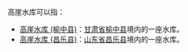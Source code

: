 高崖水库可以指：
*[[高崖水库_(榆中县)|高崖水库 (榆中县)]]：[[甘肃省|甘肃省]][[榆中县|榆中县]]境内的一座水库。
*[[高崖水库_(昌乐县)|高崖水库 (昌乐县)]]：[[山东省|山东省]][[昌乐县|昌乐县]]境内的一座水库。

{{disambig}}